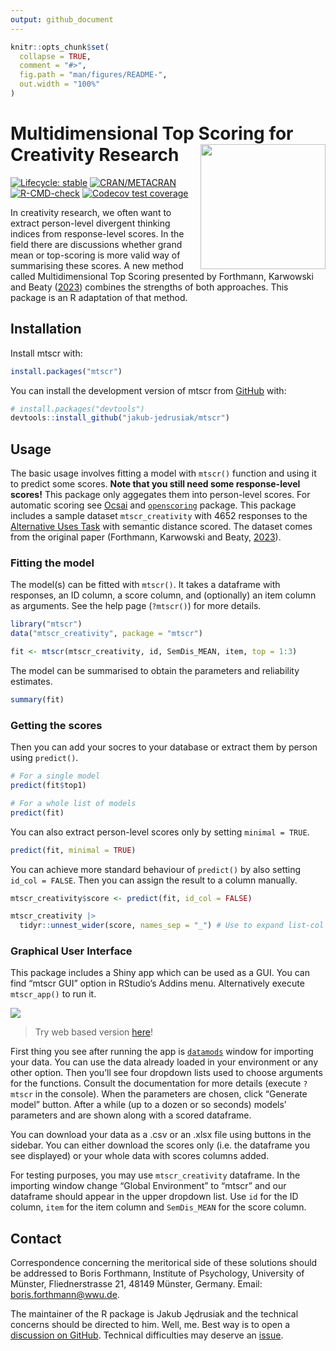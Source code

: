 ```yaml
---
output: github_document
---
```


<!-- README.md is generated from README.Rmd. Please edit that file -->

```r
knitr::opts_chunk$set(
  collapse = TRUE,
  comment = "#>",
  fig.path = "man/figures/README-",
  out.width = "100%"
)
```

# Multidimensional Top Scoring for Creativity Research <img src="./man/figures/mtscr-hex.svg" width="200" align="right"/> {#multidimensional-top-scoring-for-creativity-research}

<!-- badges: start -->
[![Lifecycle: stable](https://img.shields.io/badge/lifecycle-stable-green.svg)](https://lifecycle.r-lib.org/articles/stages.html#stable)
[![CRAN/METACRAN](https://img.shields.io/cran/v/mtscr)](https://CRAN.R-project.org/package=mtscr)
[![R-CMD-check](https://github.com/jakub-jedrusiak/mtscr/actions/workflows/R-CMD-check.yaml/badge.svg)](https://github.com/jakub-jedrusiak/mtscr/actions/workflows/R-CMD-check.yaml)
[![Codecov test coverage](https://codecov.io/gh/jakub-jedrusiak/mtscr/graph/badge.svg)](https://app.codecov.io/gh/jakub-jedrusiak/mtscr)
<!-- badges: end -->

In creativity research, we often want to extract person-level divergent thinking indices from response-level scores. In the field there are discussions whether grand mean or top-scoring is more valid way of summarising these scores. A new method called Multidimensional Top Scoring presented by Forthmann, Karwowski and Beaty ([2023](https://doi.org/10.1037/aca0000571)) combines the strengths of both approaches. This package is an R adaptation of that method.

## Installation {#installation}

Install mtscr with:

``` r
install.packages("mtscr")
```

You can install the development version of mtscr from [GitHub](https://github.com/) with:

``` r
# install.packages("devtools")
devtools::install_github("jakub-jedrusiak/mtscr")
```

## Usage {#usage}

The basic usage involves fitting a model with `mtscr()` function and using it to predict some scores. **Note that you still need some response-level scores!** This package only aggegates them into person-level scores. For automatic scoring see [Ocsai](https://openscoring.du.edu/scoringllm) and [`openscoring`](https://github.com/jakub-jedrusiak/openscoring) package. This package includes a sample dataset `mtscr_creativity` with 4652 responses to the [Alternative Uses Task](https://en.wikipedia.org/wiki/Guilford%27s_Alternate_Uses) with semantic distance scored. The dataset comes from the original paper (Forthmann, Karwowski and Beaty, [2023](https://doi.org/10.1037/aca0000571)).

### Fitting the model

The model(s) can be fitted with `mtscr()`. It takes a dataframe with responses, an ID column, a score column, and (optionally) an item column as arguments. See the help page (`?mtscr()`) for more details.

```r
library("mtscr")
data("mtscr_creativity", package = "mtscr")

fit <- mtscr(mtscr_creativity, id, SemDis_MEAN, item, top = 1:3)
```

The model can be summarised to obtain the parameters and reliability estimates.

```r
summary(fit)
```

### Getting the scores

Then you can add your socres to your database or extract them by person using `predict()`.

```r
# For a single model
predict(fit$top1)

# For a whole list of models
predict(fit)
```

You can also extract person-level scores only by setting `minimal = TRUE`.

```r
predict(fit, minimal = TRUE)
```

You can achieve more standard behaviour of `predict()` by also setting `id_col = FALSE`. Then you can assign the result to a column manually.

```r
mtscr_creativity$score <- predict(fit, id_col = FALSE)

mtscr_creativity |>
  tidyr::unnest_wider(score, names_sep = "_") # Use to expand list-col
```

### Graphical User Interface {#graphical-user-interface}

This package includes a Shiny app which can be used as a GUI. You can find "mtscr GUI" option in RStudio's Addins menu. Alternatively execute `mtscr_app()` to run it.

![](./man/figures/README-GUI-example.gif)

> Try web based version [here](https://shiny.jakubjedrusiak.pl/mtscr/)!

First thing you see after running the app is [`datamods`](https://github.com/dreamRs/datamods) window for importing your data. You can use the data already loaded in your environment or any other option. Then you'll see four dropdown lists used to choose arguments for the functions. Consult the documentation for more details (execute `?mtscr` in the console). When the parameters are chosen, click "Generate model" button. After a while (up to a dozen or so seconds) models' parameters and are shown along with a scored dataframe.

You can download your data as a .csv or an .xlsx file using buttons in the sidebar. You can either download the scores only (i.e. the dataframe you see displayed) or your whole data with scores columns added.

For testing purposes, you may use `mtscr_creativity` dataframe. In the importing window change "Global Environment" to "mtscr" and our dataframe should appear in the upper dropdown list. Use `id` for the ID column, `item` for the item column and `SemDis_MEAN` for the score column.

## Contact {#contact}

Correspondence concerning the meritorical side of these solutions should be addressed to Boris Forthmann, Institute of Psychology, University of Münster, Fliednerstrasse 21, 48149 Münster, Germany. Email: [boris.forthmann\@wwu.de](mailto:boris.forthmann@wwu.de){.email}.

The maintainer of the R package is Jakub Jędrusiak and the technical concerns should be directed to him. Well, me. Best way is to open a [discussion on GitHub](https://github.com/jakub-jedrusiak/mtscr/discussions). Technical difficulties may deserve an [issue](https://github.com/jakub-jedrusiak/mtscr/issues).
